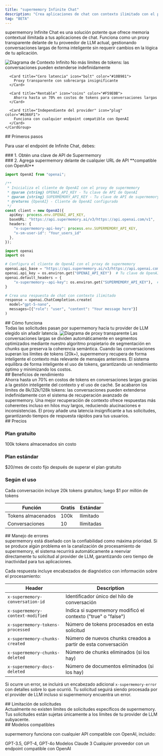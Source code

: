 ```yaml
---
title: "supermemory Infinite Chat"
description: "Crea aplicaciones de chat con contexto ilimitado con el proxy inteligente de supermemory"
tag: "BETA"
---
```



supermemory Infinite Chat es una solución potente que ofrece memoria contextual ilimitada a tus aplicaciones de chat. Funciona como un proxy transparente delante de tu proveedor de LLM actual, gestionando conversaciones largas de forma inteligente sin requerir cambios en la lógica de tu aplicación.

<img src="/images/infinite-context.png" alt="Diagrama de Contexto Infinito" className="rounded-lg shadow-lg" />

<Tabs>
  <Tab title="Características clave">
    <CardGroup cols={2}>
      <Card title="Contexto ilimitado" icon="infinity" color="#4F46E5">
        No más límites de tokens: las conversaciones pueden extenderse indefinidamente
      </Card>

      <Card title="Cero latencia" icon="bolt" color="#10B981">
        Proxy transparente con sobrecarga insignificante
      </Card>

      <Card title="Rentable" icon="coins" color="#F59E0B">
        Ahorra hasta un 70% en costos de tokens para conversaciones largas
      </Card>

      <Card title="Independiente del provider" icon="plug" color="#6366F1">
        Funciona con cualquier endpoint compatible con OpenAI
      </Card>
    </CardGroup>
  </Tab>
</Tabs>


<div id="getting-started">
  ## Primeros pasos
</div>

Para usar el endpoint de Infinite Chat, debes:

<div id="1-get-a-supermemory-api-key">
  ### 1. Obtén una clave de API de Supermemory
</div>

<GettingAPIKey />

<div id="2-add-supermemory-in-front-of-any-openai-compatible-api-url">
  ### 2. Agrega supermemory delante de cualquier URL de API **compatible con OpenAI**
</div>

<CodeGroup>

```typescript Typescript
import OpenAI from "openai";

/**
 * Inicializa el cliente de OpenAI con el proxy de supermemory
 * @param {string} OPENAI_API_KEY - Tu clave de API de OpenAI
 * @param {string} SUPERMEMORY_API_KEY - Tu clave de API de supermemory
 * @returns {OpenAI} - Cliente de OpenAI configurado
 */
const client = new OpenAI({
  apiKey: process.env.OPENAI_API_KEY,
  baseURL: "https://api.supermemory.ai/v3/https://api.openai.com/v1",
  headers: {
    "x-supermemory-api-key": process.env.SUPERMEMORY_API_KEY,
    "x-sm-user-id": "Your_users_id"
  },
});
```

```python Python
import openai
import os

# Configura el cliente de OpenAI con el proxy de supermemory
openai.api_base = "https://api.supermemory.ai/v3/https://api.openai.com/v1"
openai.api_key = os.environ.get("OPENAI_API_KEY")  # Tu clave de OpenAI habitual
openai.default_headers = {
    "x-supermemory--api-key": os.environ.get("SUPERMEMORY_API_KEY"),  # Tu clave de supermemory
}

# Crea una respuesta de chat con contexto ilimitado
response = openai.ChatCompletion.create(
  model="gpt-5-nano",
  messages=[{"role": "user", "content": "Your message here"}]
)
```

</CodeGroup>

<div id="how-it-works">
  ## Cómo funciona
</div>

<Steps>
  <Step title="Proxy transparente">
    Todas las solicitudes pasan por supermemory hacia tu provider de LLM elegido sin añadir latencia.
    <img
      src="/images/transparent-proxy.png"
      alt="Diagrama de proxy transparente"
      className="my-4 rounded-md shadow"
    />
  </Step>
  <Step title="Segmentación inteligente en chunks">
    Las conversaciones largas se dividen automáticamente en segmentos optimizados mediante nuestro algoritmo propietario de segmentación en chunks que preserva la coherencia semántica.
  </Step>
  <Step title="Recuperación inteligente">
    Cuando las conversaciones superan los límites de tokens (20k+), supermemory recupera de forma inteligente el contexto más relevante de mensajes anteriores.
  </Step>
  <Step title="Gestión automática de tokens">
    El sistema equilibra de forma inteligente el uso de tokens, garantizando un rendimiento óptimo y minimizando los costos.
  </Step>
</Steps>

<div id="performance-benefits">
  ## Beneficios de rendimiento
</div>

<Accordion title="Uso reducido de tokens" defaultOpen icon="coins">
  Ahorra hasta un 70% en costos de tokens en conversaciones largas gracias a la gestión inteligente del contexto y el uso de caché.
</Accordion>

<Accordion title="Contexto ilimitado" icon="infinity">
  Se acabaron los límites de 8k/32k/128k tokens: las conversaciones pueden extenderse indefinidamente con el sistema de recuperación avanzado de supermemory.
</Accordion>

<Accordion title="Mejor calidad de respuesta" icon="sparkles">
  Una mejor recuperación de contexto ofrece respuestas más coherentes incluso en hilos muy largos, reduciendo alucinaciones e inconsistencias.
</Accordion>

<Accordion title="Cero penalización de rendimiento" icon="bolt">
  El proxy añade una latencia insignificante a tus solicitudes, garantizando tiempos de respuesta rápidos para tus usuarios.
</Accordion>

<div id="pricing">
  ## Precios
</div>

<Tabs>
  <Tab title="Planes">
    <div className="mt-4">
      <div className="grid grid-cols-1 md:grid-cols-3 gap-4">
        <div className="p-4 border rounded-lg">
          <h3 className="text-lg font-bold">Plan gratuito</h3>
          <p className="text-sm text-gray-600 dark:text-gray-300">100k tokens almacenados sin costo</p>
        </div>
        <div className="p-4 border rounded-lg">
          <h3 className="text-lg font-bold">Plan estándar</h3>
          <p className="text-sm text-gray-600 dark:text-gray-300">$20/mes de costo fijo después de superar el plan gratuito</p>
        </div>
        <div className="p-4 border rounded-lg">
          <h3 className="text-lg font-bold">Según el uso</h3>
          <p className="text-sm text-gray-600 dark:text-gray-300">Cada conversación incluye 20k tokens gratuitos; luego $1 por millón de tokens</p>
        </div>
      </div>
    </div>
  </Tab>
  <Tab title="Comparación">
    <div className="mt-4">
      <table className="min-w-full divide-y divide-gray-200">
        <thead>
          <tr>
            <th className="px-6 py-3 text-left text-xs font-medium text-gray-500 uppercase tracking-wider">
              Función
            </th>
            <th className="px-6 py-3 text-left text-xs font-medium text-gray-500 uppercase tracking-wider">
              Gratis
            </th>
            <th className="px-6 py-3 text-left text-xs font-medium text-gray-500 uppercase tracking-wider">
              Estándar
            </th>
          </tr>
        </thead>
        <tbody className="divide-y divide-gray-200">
          <tr>
            <td className="px-6 py-4 whitespace-nowrap text-sm">
              Tokens almacenados
            </td>
            <td className="px-6 py-4 whitespace-nowrap text-sm">
              100k
            </td>
            <td className="px-6 py-4 whitespace-nowrap text-sm">
              Ilimitado
            </td>
          </tr>
          <tr>
            <td className="px-6 py-4 whitespace-nowrap text-sm">
              Conversaciones
            </td>
            <td className="px-6 py-4 whitespace-nowrap text-sm">
              10
            </td>
            <td className="px-6 py-4 whitespace-nowrap text-sm">
              Ilimitadas
            </td>
          </tr>
        </tbody>
      </table>
    </div>
  </Tab>
</Tabs>

<div id="error-handling">
  ## Manejo de errores
</div>

<Note>
  supermemory está diseñado con la confiabilidad como máxima prioridad. Si se produce algún problema en la canalización de procesamiento de supermemory, el sistema recurrirá automáticamente a reenviar directamente tu solicitud al provider de LLM, garantizando cero tiempo de inactividad para tus aplicaciones.
</Note>

Cada respuesta incluye encabezados de diagnóstico con información sobre el procesamiento:

| Header                           | Description                                                            |
| -------------------------------- | ---------------------------------------------------------------------- |
| `x-supermemory-conversation-id`  | Identificador único del hilo de conversación                           |
| `x-supermemory-context-modified` | Indica si supermemory modificó el contexto ("true" o "false")          |
| `x-supermemory-tokens-processed` | Número de tokens procesados en esta solicitud                           |
| `x-supermemory-chunks-created`   | Número de nuevos chunks creados a partir de esta conversación          |
| `x-supermemory-chunks-deleted`   | Número de chunks eliminados (si los hay)                               |
| `x-supermemory-docs-deleted`     | Número de documentos eliminados (si los hay)                           |

Si ocurre un error, se incluirá un encabezado adicional `x-supermemory-error` con detalles sobre lo que ocurrió. Tu solicitud seguirá siendo procesada por el provider de LLM incluso si supermemory encuentra un error.

<div id="rate-limiting">
  ## Limitación de solicitudes
</div>

<Info>
  Actualmente no existen límites de solicitudes específicos de supermemory. Tus solicitudes están sujetas únicamente a los límites de tu provider de LLM subyacente.
</Info>

<div id="supported-models">
  ## Modelos compatibles
</div>

supermemory funciona con cualquier API compatible con OpenAI, incluido:

<CardGroup cols={3}>
  <Card title="OpenAI" icon="openai">
    GPT-3.5, GPT-4, GPT-4o
  </Card>
  <Card title="Anthropic" icon="user-astronaut">
    Modelos Claude 3
  </Card>
  <Card title="Other Providers" icon="plug">
    Cualquier proveedor con un endpoint compatible con OpenAI
  </Card>
</CardGroup>